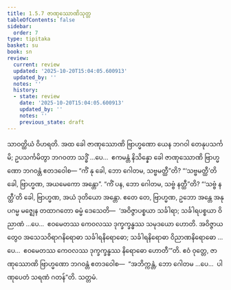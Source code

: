 ```yaml
---
title: 1.5.7 ဇာဏုဿောဏိသုတ္တ
tableOfContents: false
sidebar:
  order: 7
type: tipitaka
basket: su
book: sn
review:
  current: review
  updated: '2025-10-20T15:04:05.600913'
  updated_by: ''
  notes: ''
  history:
  - state: review
    date: '2025-10-20T15:04:05.600913'
    updated_by: ''
    notes: ''
    previous_state: draft
---
```



<DynamicBreadcrumb />


<ReviewStatus review={frontmatter.review} showDetails={true} />

<HypothesisAnnotation frontmatter={frontmatter} />

<Division number="47" book="sn" e="ch" v="18" p="286">

<Paragraph number="337" book="sn">
သာဝတ္ထိယံ ဝိဟရတိ. အထ ခေါ ဇာဏုဿောဏိ ဗြာဟ္မဏော ယေန ဘဂဝါ တေနုပသင်္ကမိ; ဥပသင်္ကမိတွာ ဘဂဝတာ သဒ္ဓိံ …ပေ…  ဧကမန္တံ နိသိန္နော ခေါ ဇာဏုဿောဏိ ဗြာဟ္မဏော ဘဂဝန္တံ ဧတဒဝေါစ—
</Paragraph>

<Paragraph number="338" book="sn">
“ကိံ နု ခေါ, ဘော ဂေါတမ, သဗ္ဗမတ္ထီ”တိ? “‘သဗ္ဗမတ္ထီ’တိ ခေါ, ဗြာဟ္မဏ, အယမေကော အန္တော”.
</Paragraph>

<Paragraph number="339" book="sn">
“ကိံ ပန, ဘော ဂေါတမ, သဗ္ဗံ နတ္ထီ”တိ? “‘သဗ္ဗံ နတ္ထီ’တိ ခေါ, ဗြာဟ္မဏ, အယံ ဒုတိယော အန္တော. ဧတေ တေ, ဗြာဟ္မဏ, ဥဘော အန္တေ အနုပဂမ္မ မဇ္ဈေန တထာဂတော ဓမ္မံ ဒေသေတိ—  ‘အဝိဇ္ဇာပစ္စယာ သင်္ခါရာ; သင်္ခါရပစ္စယာ ဝိညာဏံ …ပေ…  ဧဝမေတဿ ကေဝလဿ ဒုက္ခက္ခန္ဓဿ သမုဒယော ဟောတိ. အဝိဇ္ဇာယ တွေဝ အသေသဝိရာဂနိရောဓာ သင်္ခါရနိရောဓော; သင်္ခါရနိရောဓာ ဝိညာဏနိရောဓော …ပေ…  ဧဝမေတဿ ကေဝလဿ ဒုက္ခက္ခန္ဓဿ နိရောဓော ဟောတီ’”တိ.
</Paragraph>

<Paragraph number="340" book="sn">
ဧဝံ ဝုတ္တေ, ဇာဏုဿောဏိ ဗြာဟ္မဏော ဘဂဝန္တံ ဧတဒဝေါစ—  “အဘိက္ကန္တံ, ဘော ဂေါတမ …ပေ…  ပါဏုပေတံ သရဏံ ဂတန်”တိ.

</Paragraph>
</Division>

<Paragraph number="341" type="center" book="sn">
သတ္တမံ.
</Paragraph>